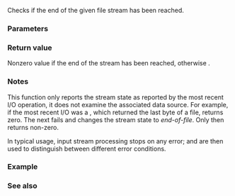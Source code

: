 {{cpp/title|feof}}
{{cpp/io/c/navbar}}
{{ddcl|header=cstdio|
int feof( std::FILE* stream );
}}

Checks if the end of the given file stream has been reached.

===Parameters===
{{par begin}}
{{par|stream|the file stream to check}}
{{par end}}

===Return value===
Nonzero value if the end of the stream has been reached, otherwise {{c|0}}.

===Notes===
This function only reports the stream state as reported by the most recent I/O operation, it does not examine the associated data source. For example, if the most recent I/O was a {{lc|std::fgetc}}, which returned the last byte of a file, {{tt|std::feof}} returns zero. The next {{lc|std::fgetc}} fails and changes the stream state to ''end-of-file''. Only then {{tt|std::feof}} returns non-zero.

In typical usage, input stream processing stops on any error; {{tt|feof}} and {{lc|std::ferror}} are then used to distinguish between different error conditions.

===Example===
{{example template|cpp/io/c/example1}}

===See also===
{{dsc begin}}
{{dsc inc|cpp/io/basic_ios/dsc eof}}
{{dsc inc|cpp/io/c/dsc clearerr}}
{{dsc inc|cpp/io/c/dsc perror}}
{{dsc inc|cpp/io/c/dsc ferror}}
{{dsc see c|c/io/feof}}
{{dsc end}}

{{langlinks|cs|de|es|fr|it|ja|pt|ru|zh}}